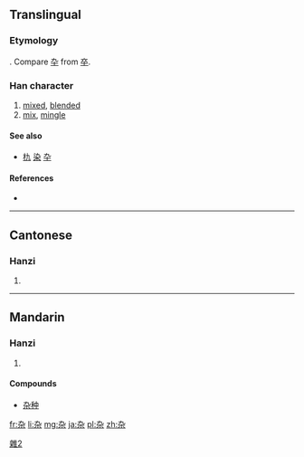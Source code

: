 {{also|雜|朹|染}}
==Translingual==
{{stroke order}}
{{ja-forms|[[雑]]|杂|[[雜]]}}

===Etymology===
{{Han simp|雜}}. Compare [[卆]] from [[卒]].

[[Category:CJKV characters simplified differently in Japan and China|雜2]]

===Han character===
{{Han char|rn=75|rad=木|as=02|sn=6|four=|canj=大弓木 (KND)}}

# [[mixed]], [[blended]]
# [[mix]], [[mingle]]

====See also====
* [[朹]] [[染]] [[卆]]

====References====
* {{Han ref|kx=0510.181|hdz=21155.070|uh=6742|ud=26434}}

----

==Cantonese==

===Hanzi===
{{yue-hanzi|jyut=|y=jaap6|tra=雜}}

# {{defn|lang=yue|sort=木02}}

----

==Mandarin==

===Hanzi===
{{cmn-hanzi|tra=雜|pin=[[gǎn]] ([[gan3]]), [[zá]] ([[za2]])|wg=kan<sup>3</sup>, tsa<sup>2</sup>}}

# {{defn|lang=cmn|sort=木02}}

====Compounds====
* [[杂种]]

[[fr:杂]]
[[li:杂]]
[[mg:杂]]
[[ja:杂]]
[[pl:杂]]
[[zh:杂]]